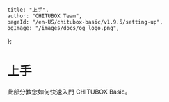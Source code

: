 	title: "上手",
	author: "CHITUBOX Team",
	pageId: "/en-US/chitubox-basic/v1.9.5/setting-up",
	ogImage: "/images/docs/og_logo.png",
};

# 上手

此部分教您如何快速入門 CHITUBOX Basic。
